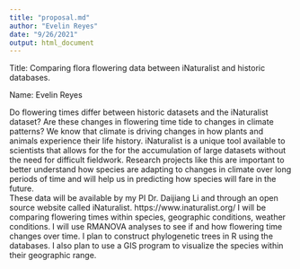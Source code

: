 ```yaml
---
title: "proposal.md"
author: "Evelin Reyes"
date: "9/26/2021"
output: html_document
---
```


Title: Comparing flora flowering data between iNaturalist and historic databases. 

Name: Evelin Reyes 

Do flowering times differ between historic datasets and the iNaturalist dataset? Are these changes in flowering time tide to changes in climate patterns? We know that climate is driving changes in how plants and animals experience their life history. iNaturalist is a unique tool available to scientists that allows for the for the accumulation of large datasets without the need for difficult fieldwork. Research projects like this are important to better understand how species are adapting to changes in climate over long periods of time and will help us in predicting how species will fare in the future.  
These data will be available by my PI Dr. Daijiang Li and through an open source website called iNaturalist.  https://www.inaturalist.org/
I will be comparing flowering times within species, geographic conditions, weather conditions. I will use RMANOVA analyses to see if and how flowering time changes over time. I plan to construct phylogenetic trees in R using the databases. I also plan to use a GIS program to visualize the species within their geographic range. 
